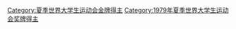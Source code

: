 [[Category:夏季世界大学生运动会金牌得主|Category:夏季世界大学生运动会金牌得主]]
[[Category:1979年夏季世界大学生运动会奖牌得主|Category:1979年夏季世界大学生运动会奖牌得主]]
